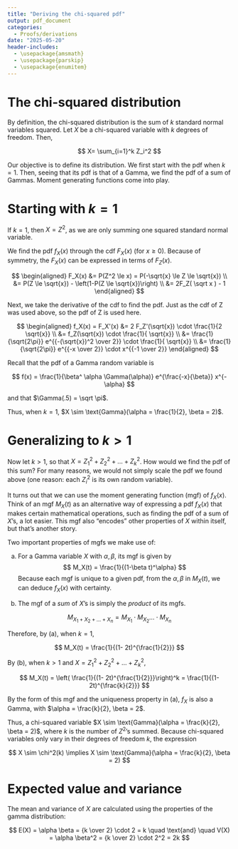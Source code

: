 ```yaml
---
title: "Deriving the chi-squared pdf"
output: pdf_document
categories:
  - Proofs/derivations
date: "2025-05-20"
header-includes:
  - \usepackage{amsmath}
  - \usepackage{parskip}
  - \usepackage{enumitem}
---
```


# The chi-squared distribution

By definition, the chi-squared distribution is the sum of $k$ standard normal variables squared. Let $X$ be a chi-squared variable with $k$ degrees of freedom. Then,

$$
X= \sum_{i=1}^k Z_i^2
$$

Our objective is to define its distribution. We first start with the pdf when $k=1$. Then, seeing that its pdf is that of a Gamma, we find the pdf of a sum of Gammas. Moment generating functions come into play.

# Starting with $k=1$

If $k=1$, then $X = Z^2$, as we are only summing one squared standard normal variable.

We find the pdf $f_X(x)$ through the cdf $F_X(x)$ (for $x \ge 0$). Because of symmetry, the $F_X(x)$ can be expressed in terms of $F_Z(x)$.

$$ \begin{aligned}
F_X(x) &= P(Z^2 \le x) = P(-\sqrt{x} \le Z \le \sqrt{x}) \\
&= P(Z \le \sqrt{x}) - \left(1-P(Z \le \sqrt{x})\right) \\
&= 2F_Z( \sqrt x ) - 1
\end{aligned} $$

Next, we take the derivative of the cdf to find the pdf. Just as the cdf of Z was used above, so the pdf of Z is used here.

$$ \begin{aligned}
f_X(x) = F_X'(x) &= 2 F_Z'(\sqrt{x}) \cdot \frac{1}{2 \sqrt{x}} \\
&= f_Z(\sqrt{x}) \cdot  \frac{1}{ \sqrt{x}} \\ 
&= \frac{1}{\sqrt{2\pi}} e^{{-(\sqrt{x})^2 \over 2}} \cdot \frac{1}{ \sqrt{x}} \\ 
&= \frac{1}{\sqrt{2\pi}} e^{{-x \over 2}} \cdot x^{{-1 \over 2}}
\end{aligned} $$

Recall that the pdf of a Gamma random variable is

$$
f(x) = \frac{1}{\beta^ \alpha \Gamma(\alpha)} e^{\frac{-x}{\beta}} x^{-\alpha}
$$

and that $\Gamma(.5) = \sqrt \pi$.

Thus, when $k=1$, $X \sim \text{Gamma}(\alpha = \frac{1}{2}, \beta = 2)$.

# Generalizing to $k > 1$

Now let $k>1$, so that $X = Z_1^2 + Z_2^2 +\dotsc+Z_k^2$. How would we find the pdf of this sum? For many reasons, we would not simply scale the pdf we found above (one reason: each $Z_i^2$ is its own random variable).

It turns out that we can use the moment generating function (mgf) of $f_X(x)$. Think of an mgf $M_X(t)$ as an alternative way of expressing a pdf $f_X(x)$ that makes certain mathematical operations, such as finding the pdf of a sum of $X$'s, a lot easier. This mgf also “encodes” other properties of $X$ within itself, but that's another story.

Two important properties of mgfs we make use of:

a)  For a Gamma variable $X$ with $\alpha, \beta$, its mgf is given by $$
    M_X(t) = \frac{1}{(1-\beta t)^\alpha}
    $$ Because each mgf is unique to a given pdf, from the $\alpha, \beta$ in $M_X(t)$, we can deduce $f_X(x)$ with certainty.

b)  The mgf of a *sum* of $X$'s is simply the *product* of its mgfs.

$$
M_{X_1 + X_2 + \dotsc + X_n} = M_{X_1} \cdot M_{X_2} \dotsc \cdot M_{X_n}
$$

Therefore, by (a), when $k=1$,

$$
M_X(t) = \frac{1}{(1- 2t)^{\frac{1}{2}}}
$$

By (b), when $k>1$ and $X = Z_1^2 + Z_2^2 +\dotsc+Z_k^2$,

$$
M_X(t) = \left( \frac{1}{(1- 2t)^{\frac{1}{2}}}\right)^k = \frac{1}{(1- 2t)^{\frac{k}{2}}}
$$

By the form of this mgf and the uniqueness property in (a), $f_X$ is also a Gamma, with $\alpha = \frac{k}{2}, \beta = 2$.

Thus, a chi-squared variable $X \sim \text{Gamma}(\alpha = \frac{k}{2}, \beta = 2)$, where $k$ is the number of $Z^2$'s summed. Because chi-squared variables only vary in their degrees of freedom $k$, the expression

$$
X \sim \chi^2(k) \implies X \sim \text{Gamma}(\alpha = \frac{k}{2}, \beta = 2)
$$

# Expected value and variance

The mean and variance of $X$ are calculated using the properties of the gamma distribution:

$$
E(X) = \alpha \beta = {k \over 2} \cdot 2 = k \quad \text{and} \quad V(X) = \alpha \beta^2 = {k \over 2} \cdot 2^2 = 2k
$$
